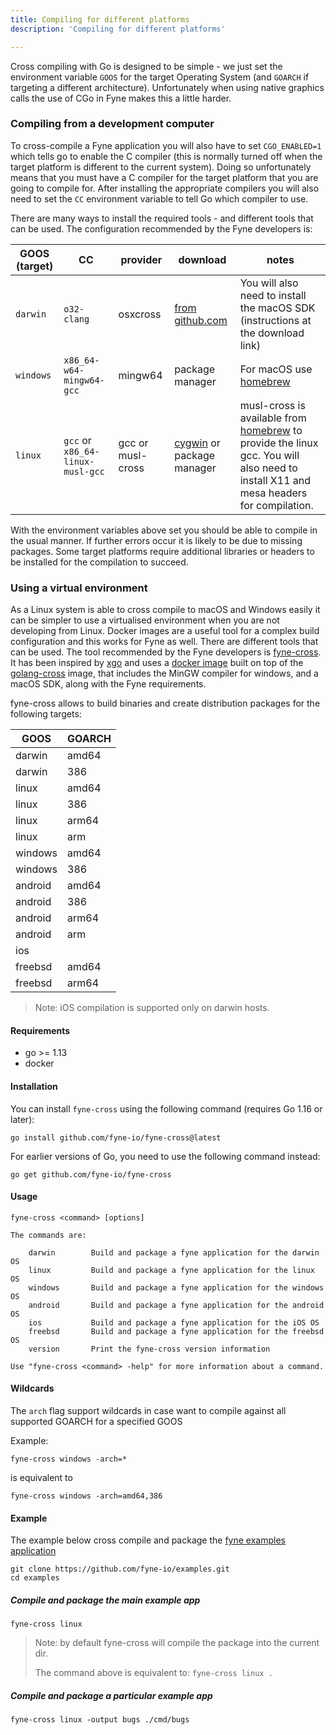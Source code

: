 ```yaml
---
title: Compiling for different platforms
description: 'Compiling for different platforms'

---
```


Cross compiling with Go is designed to be simple - we just set the environment variable `GOOS` for the target Operating System (and `GOARCH` if targeting a different architecture). Unfortunately when using native graphics calls the use of CGo in Fyne makes this a little harder.

### Compiling from a development computer

To cross-compile a Fyne application you will also have to set `CGO_ENABLED=1` which tells go to enable the C compiler (this is normally turned off when the target platform is different to the current system). Doing so unfortunately means that you must have a C compiler for the target platform that you are going to compile for.
After installing the appropriate compilers you will also need to set the `CC` environment variable to tell Go which compiler to use.

There are many ways to install the required tools - and different tools that can be used. The configuration recommended by the Fyne developers is:

| GOOS (target) | CC | provider | download | notes |
|------|----|----------|----------|-------|
| `darwin`  | `o32-clang` | osxcross | [from github.com](https://github.com/tpoechtrager/osxcross) | You will also need to install the macOS SDK (instructions at the download link) |
| `windows` | `x86_64-w64-mingw64-gcc` | mingw64 | package manager | For macOS use [homebrew](https://brew.sh) |
| `linux`   | `gcc` or `x86_64-linux-musl-gcc` | gcc or musl-cross | [cygwin](https://www.cygwin.com/) or package manager | musl-cross is available from [homebrew](https://brew.sh) to provide the linux gcc. You will also need to install X11 and mesa headers for compilation. |

With the environment variables above set you should be able to compile in the usual manner.
If further errors occur it is likely to be due to missing packages. Some target platforms require additional libraries or headers to be installed for the compilation to succeed.

### Using a virtual environment

As a Linux system is able to cross compile to macOS and Windows easily it can be simpler to use a virtualised environment when you are not developing from Linux. Docker images are a useful tool for a complex build configuration and this works for Fyne as well. There are different tools that can be used. The tool recommended by the Fyne developers is [fyne-cross](https://github.com/fyne-io/fyne-cross). It has been inspired by [xgo](https://github.com/karalabe/xgo) and uses a [docker image](https://hub.docker.com/r/fyneio/fyne-cross) built on top of the [golang-cross](https://github.com/docker/golang-cross) image,
that includes the MinGW compiler for windows, and a macOS SDK, along with the Fyne requirements.

fyne-cross allows to build binaries and create distribution packages for the following targets:

| GOOS | GOARCH |
|------|----|
| darwin | amd64 |
| darwin | 386 |
| linux | amd64 |
| linux | 386 |
| linux | arm64 |
| linux | arm |
| windows | amd64 |
| windows | 386 |
| android | amd64 |
| android | 386 |
| android | arm64 |
| android | arm |
| ios | |
| freebsd | amd64 |
| freebsd | arm64 |

> Note: iOS compilation is supported only on darwin hosts.

#### Requirements

- go >= 1.13
- docker

#### Installation

You can install `fyne-cross` using the following command (requires Go 1.16 or later):

```
go install github.com/fyne-io/fyne-cross@latest
```

For earlier versions of Go, you need to use the following command instead:

```
go get github.com/fyne-io/fyne-cross
```

#### Usage

```
fyne-cross <command> [options]

The commands are:

	darwin        Build and package a fyne application for the darwin OS
	linux         Build and package a fyne application for the linux OS
	windows       Build and package a fyne application for the windows OS
	android       Build and package a fyne application for the android OS
	ios           Build and package a fyne application for the iOS OS
	freebsd       Build and package a fyne application for the freebsd OS
	version       Print the fyne-cross version information

Use "fyne-cross <command> -help" for more information about a command.
```

#### Wildcards

The `arch` flag support wildcards in case want to compile against all supported GOARCH for a specified GOOS

Example:

```
fyne-cross windows -arch=*
```

is equivalent to

```
fyne-cross windows -arch=amd64,386
```

#### Example

The example below cross compile and package the [fyne examples application](https://github.com/fyne-io/examples)

```
git clone https://github.com/fyne-io/examples.git
cd examples
```

##### Compile and package the main example app

```
fyne-cross linux
```

> Note: by default fyne-cross will compile the package into the current dir.
>
> The command above is equivalent to: `fyne-cross linux .`

##### Compile and package a particular example app

```
fyne-cross linux -output bugs ./cmd/bugs
```

